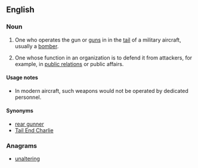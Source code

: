 ==English==

===Noun===
{{en-noun|head=[[tail]] [[gunner]]}}

# One who operates the gun or [[guns]] in in the [[tail]] of a military aircraft, usually a [[bomber]].
# {{colloquial}} One whose function in an organization is to defend it from attackers, for example, in [[public relations]] or public affairs.

====Usage notes====
* In modern aircraft, such weapons would not be operated by dedicated personnel.

====Synonyms====
* [[rear gunner]]
* [[Tail End Charlie]]

===Anagrams===
* [[unaltering#English|unaltering]]